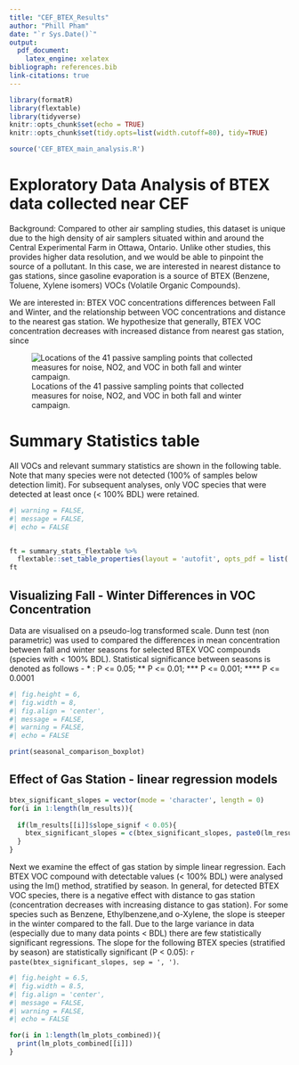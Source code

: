 ```yaml
---
title: "CEF_BTEX_Results"
author: "Phill Pham"
date: "`r Sys.Date()`"
output: 
  pdf_document:
    latex_engine: xelatex
bibliograph: references.bib
link-citations: true
---
```


```r
library(formatR)
library(flextable)
library(tidyverse)
knitr::opts_chunk$set(echo = TRUE)
knitr::opts_chunk$set(tidy.opts=list(width.cutoff=80), tidy=TRUE)
```

```r
source('CEF_BTEX_main_analysis.R')
```

# Exploratory Data Analysis of BTEX data collected near CEF

Background: Compared to other air sampling studies, this dataset is unique due to the high density of air samplers situated within and around the Central Experimental Farm in Ottawa, Ontario. Unlike other studies, this provides higher data resolution, and we would be able to pinpoint the source of a pollutant. In this case, we are interested in nearest distance to gas stations, since gasoline evaporation is a source of BTEX (Benzene, Toluene, Xylene isomers) VOCs (Volatile Organic Compounds).

We are interested in: BTEX VOC concentrations differences between Fall and Winter, and the relationship between VOC concentrations and distance to the nearest gas station. We hypothesize that generally, BTEX VOC concentration decreases with increased distance from nearest gas station, since

![Locations of the 41 passive sampling points that collected measures for noise, NO2, and VOC in both fall and winter campaign.](images/sampler_locations.png)

\newpage

# Summary Statistics table

All VOCs and relevant summary statistics are shown in the following table. Note that many species were not detected (100% of samples below detection limit). For subsequent analyses, only VOC species that were detected at least once (\< 100% BDL) were retained.

```r
#| warning = FALSE,
#| message = FALSE,
#| echo = FALSE


ft = summary_stats_flextable %>%
  flextable::set_table_properties(layout = 'autofit', opts_pdf = list('caption_repeat' = FALSE))
ft
```

\newpage

## Visualizing Fall - Winter Differences in VOC Concentration

Data are visualised on a pseudo-log transformed scale. Dunn test (non parametric) was used to compared the differences in mean concentration between fall and winter seasons for selected BTEX VOC compounds (species with \< 100% BDL). Statistical significance between seasons is denoted as follows - * : P <= 0.05; ** P <= 0.01; *** P <= 0.001; **** P <= 0.0001

```r
#| fig.height = 6,
#| fig.width = 8,
#| fig.align = 'center',
#| message = FALSE,
#| warning = FALSE,
#| echo = FALSE

print(seasonal_comparison_boxplot)

```

\newpage

## Effect of Gas Station - linear regression models

```r
btex_significant_slopes = vector(mode = 'character', length = 0)
for(i in 1:length(lm_results)){
  
  if(lm_results[[i]]$slope_signif < 0.05){
    btex_significant_slopes = c(btex_significant_slopes, paste0(lm_results[[i]]$season, '_', lm_results[[i]]$voc))
  }
}
```

Next we examine the effect of gas station by simple linear regression. Each BTEX VOC compound with detectable values (\< 100% BDL) were analysed using the lm() method, stratified by season. In general, for detected BTEX VOC species, there is a negative effect with distance to gas station (concentration decreases with increasing distance to gas station). For some species such as Benzene, Ethylbenzene,and o-Xylene, the slope is steeper in the winter compared to the fall. Due to the large variance in data (especially due to many data points \< BDL) there are few statistically significant regressions. The slope for the following BTEX species (stratified by season) are statistically significant (P \< 0.05): `r paste(btex_significant_slopes, sep = ', ')`.

```r
#| fig.height = 6.5,
#| fig.width = 8.5,
#| fig.align = 'center',
#| message = FALSE,
#| warning = FALSE,
#| echo = FALSE

for(i in 1:length(lm_plots_combined)){
  print(lm_plots_combined[[i]])
}
```
